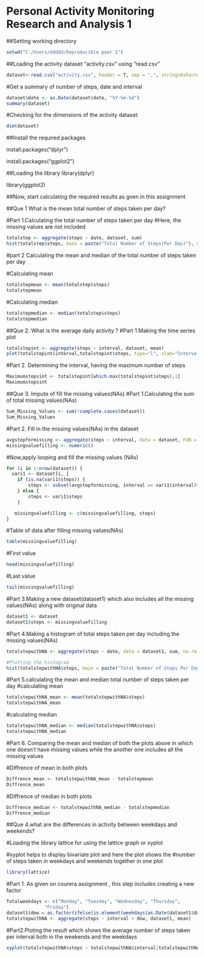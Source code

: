 

# Personal Activity Monitoring Research and Analysis 1


##Setting working directory
```{r}
setwd("C:/Users/ddddd/Reproducible peer 1")
```
##Loading the activity dataset "activity.csv" using "read.csv"
```{r}
dataset<-read.csv("activity.csv", header = T, sep = ",", stringsAsFactors = F)
```
#Get a summary of number of steps, date and interval
```{r}
dataset$date <- as.Date(dataset$date, "%Y-%m-%d")
summary(dataset)
```
#Checking for the dimensions of the activity dataset
```{r}
dim(dataset)
```

##Install the required packages


install.packages("dplyr")

install.packages("ggplot2")

##Loading the library
 library(dplyr)
 
 library(ggplot2)

##Now, start calculating the required results as gven in this assignment

##Que 1  What is the mean total number of steps taken per day?

#Part 1.Calculating the total number of steps taken per day
#Here, the missing values are not included
```{r}
totalstep <- aggregate(steps ~ date, dataset, sum)
hist(totalstep$steps, main = paste("Total Number of Steps(Per Day)"), col="pink",border="red",xlab="Total steps")
```



#part 2 Calculating the mean and median of the total number of steps taken per day

#Calculating mean

```{r}
totalstepmean <- mean(totalstep$steps)
totalstepmean
```
#Calculating median
```{r}
totalstepmedian <- median(totalstep$steps)
totalstepmedian
```

##Que 2. What is the average daily activity ?
#Part 1.Making the time series plot

```{r}
totalstepint <- aggregate(steps ~ interval, dataset, mean)
plot(totalstepint$interval,totalstepint$steps, type="l", xlab="Interval of Steps Taken", ylab="Total Steps Taken",main="Time series plot(Average of steps taken per interval)")
```


#Part 2. Determining the interval, having the maximum number of steps
```{r}
Maximumstepsint <- totalstepint[which.max(totalstepint$steps),1]
Maximumstepsint
```


##Que 3. Impute of fill the missing values(NAs)
#Part 1.Calculating the sum of total missing values(NAs)

```{r}
Sum_Missing_Values <- sum(!complete.cases(dataset))
Sum_Missing_Values
```

#Part 2. Fill in the missing values(NAs) in the dataset
```{r}
avgstepformissing <- aggregate(steps ~ interval, data = dataset, FUN = mean)
missingvaluefilling <- numeric()

```
#Now,apply looping and fill the missing values (NAs)
```{r}

for (i in 1:nrow(dataset)) {
  vari1 <- dataset[i, ]
    if (is.na(vari1$steps)) {
        steps <- subset(avgstepformissing, interval == vari1$interval)$steps
    } else {
        steps <- vari1$steps
    }

   missingvaluefilling <- c(missingvaluefilling, steps)
}
```
#Table of data after filling missing values(NAs)
```{r}
table(missingvaluefilling)
```
#First value 
```{r}
head(missingvaluefilling)
```
#Last value
```{r}
tail(missingvaluefilling)
```



#Part 3.Making a new dataset(dataset1) which also includes all the missing values(NAs) along with original data

```{r}
dataset1 <- dataset
dataset1$steps <- missingvaluefilling
```

#Part 4.Making a histogram of total steps taken per day including the missing values(NAs)
```{r}
totalstepwithNA <- aggregate(steps ~ date, data = dataset1, sum, na.rm = TRUE)
```
```{r}
#Plotting the histogram
hist(totalstepwithNA$steps, main = paste("Total Number of Steps Per Day(After inputing NAs)"), col="orange",border="green", xlab="Total steps")
```



#Part 5.calculating the mean and median total number of steps taken per day
#calculating mean
```{r}
totalstepwithNA_mean <- mean(totalstepwithNA$steps)
totalstepwithNA_mean
```
#calculating median
```{r}
totalstepwithNA_median <- median(totalstepwithNA$steps)
totalstepwithNA_median
```

#Part 6. Comparing the mean and median of both the plots above in which one doesn't have missing values while the another one includes all the missing values 

#Diffrence of mean in both plots
```{r}
Diffrence_mean <- totalstepwithNA_mean - totalstepmean
Diffrence_mean
```

#Diffrence of median in both plots
```{r}
Diffrence_median <- totalstepwithNA_median - totalstepmedian
Diffrence_median
```

##Que 4.what are the differences in activity between weekdays and weekends?

#Loading the library lattice for using the lattice graph or xyplot 

#xyplot helps to display bivariate plot and here the plot shows the #number of steps taken in weekdays and weekends together in one plot

```{r}
library(lattice)
```

#Part 1. As given on courera assignment , this step includes creating a new factor 
```{r}
Totalweekdays <- c("Monday", "Tuesday", "Wednesday", "Thursday", 
              "Friday")
dataset1$dow = as.factor(ifelse(is.element(weekdays(as.Date(dataset1$date)),Totalweekdays), "weekdays", "weekends"))
totalstepwithNA <- aggregate(steps ~ interval + dow, dataset1, mean)
```

#Part2.Ploting the result which shows the average number of steps taken per interval both in the weekends and the weekdays
```{r}

xyplot(totalstepwithNA$steps ~ totalstepwithNA$interval|totalstepwithNA$dow, main="Average number of steps taken(Per interval)",xlab="Total intervals given", ylab="Total number of steps taken",layout=c(1,2), type="l")
```




